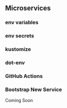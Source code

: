 ## Microservices

### env variables

### env secrets

### kustomize

### dot-env

### GitHub Actions

### Bootstrap New Service

Coming Soon
